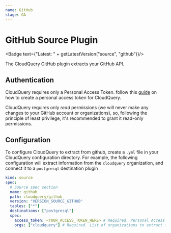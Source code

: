```yaml
---
name: GitHub
stage: GA
---
```

# GitHub Source Plugin


<Badge text={"Latest: " + getLatestVersion("source", "github")}/>

The CloudQuery GitHub plugin extracts your GitHub API.

## Authentication

CloudQuery requires only a Personal Access Token. follow this [guide](https://docs.github.com/en/enterprise-server@3.4/authentication/keeping-your-account-and-data-secure/creating-a-personal-access-token) on how to create a personal access token for CloudQuery.

CloudQuery requires only *read* permissions (we will never make any changes to your GitHub account or organizations),
so, following the principle of least privilege, it's recommended to grant it read-only permissions.

## Configuration

To configure CloudQuery to extract from github, create a `.yml` file in your CloudQuery configuration directory.
For example, the following configuration will extract information from the `cloudquery` organization, and connect it to a `postgresql` destination plugin

```yaml
kind: source
spec:
  # Source spec section
  name: github
  path: cloudquery/github
  version: "VERSION_SOURCE_GITHUB"
  tables: ["*"]
  destinations: ["postgresql"]
  spec:
    access_token: <YOUR_ACCESS_TOKEN_HERE> # Required. Personal Access Token
    orgs: ["cloudquery"] # Required. List of organizations to extract from
```

